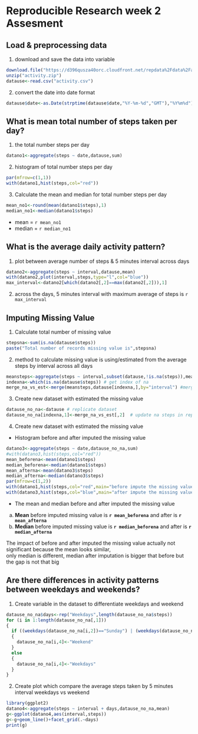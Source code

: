 Reproducible Research week 2 Assesment
======================================


## Load & preprocessing data
1. download and save the data into variable
```r
download.file("https://d396qusza40orc.cloudfront.net/repdata%2Fdata%2Factivity.zip",destfile="activity.zip",method="curl")
unzip("activity.zip")
datause<-read.csv("activity.csv")
```

2. convert the date into date format
```r
datause$date<-as.Date(strptime(datause$date,"%Y-%m-%d","GMT"),"%Y%m%d")
```
## What is mean total number of steps taken per day?
1. the total number steps per day  
```r
datano1<-aggregate(steps ~ date,datause,sum)
```
2. histogram of total number steps per day  
```r
par(mfrow=c(1,1))
with(datano1,hist(steps,col="red"))
```
3. Calculate the mean and median for total number steps per day
```r
mean_no1<-round(mean(datano1$steps),1)
median_no1<-median(datano1$steps)
```
* mean = `r mean_no1`
* median = `r median_no1`

## What is the average daily activity pattern?
1. plot between average number of steps & 5 minutes interval across days
```r
datano2<-aggregate(steps ~ interval,datause,mean)
with(datano2,plot(interval,steps,type="l",col="blue"))
max_interval<-datano2[which(datano2[,2]==max(datano2[,2])),1]
```
2. across the days, 5 minutes interval with maximum average of steps is `r max_interval`

## Imputing Missing Value
1. Calculate total number of missing value
```r
stepsna<-sum(is.na(datause$steps))
paste("Total number of records missing value is",stepsna)
```
2. method to calculate missing value is using/estimated from the average steps by interval across all days
```r
meansteps<-aggregate(steps ~ interval,subset(datause,!is.na(steps)),mean) # get mean of interval from not na
indexna<-which(is.na(datause$steps)) # get index of na
merge_na_vs_est<-merge(meansteps,datause[indexna,],by="interval") #merge to get the estimated steps for na
```
3. Create new dataset with estimated the missing value
```r
datause_no_na<-datause # replicate dataset
datause_no_na[indexna,1]<-merge_na_vs_est[,2]  # update na steps in replicated dataset using estimated
```
4. Create new dataset with estimated the missing value
* Histogram before and after imputed the missing value
```r
datano3<-aggregate(steps ~ date,datause_no_na,sum)
#with(datano3,hist(steps,col="red"))
mean_beforena<-mean(datano1$steps)
median_beforena<-median(datano1$steps)
mean_afterna<-mean(datano3$steps)
median_afterna<-median(datano3$steps)
par(mfrow=c(1,2))
with(datano1,hist(steps,col="red",main="before impute the missing value"))
with(datano3,hist(steps,col="blue",main="after impute the missing value"))
```

* The mean and median before and after imputed the missing value
a.  **Mean** before imputed missing value is **`r mean_beforena`** and after is **`r mean_afterna`**  
b.  **Median** before imputed missing value is **`r median_beforena`** and after is **`r median_afterna`**  

The impact of before and after imputed the missing value actually not significant because the mean looks similar,  
only median is different, median after imputation is bigger that before but the gap is not that big

## Are there differences in activity patterns between weekdays and weekends?
1. Create variable in the dataset to differentiate weekdays and weekend
```r
datause_no_na$days<-rep("Weekdays",length(datause_no_na$steps))
for (i in 1:length(datause_no_na[,1]))
{
  if ((weekdays(datause_no_na[i,2])=="Sunday") | (weekdays(datause_no_na[i,2])=="Saturday"))
  {
    datause_no_na[i,4]<-"Weekend"
  }
  else
  {
    datause_no_na[i,4]<-"Weekdays"
  }
}
```
2. Create plot which  compare the average steps taken by 5 minutes interval weekdays vs weekend
```r
library(ggplot2)
datano4<-aggregate(steps ~ interval + days,datause_no_na,mean)
g<-ggplot(datano4,aes(interval,steps))
g<-g+geom_line()+facet_grid(.~days)
print(g)
```



